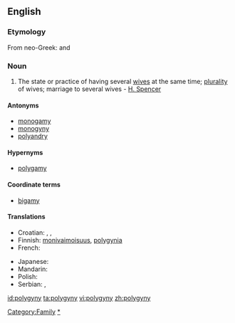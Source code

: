 ==English==

===Etymology===
From neo-Greek: {{term|πολύ|tr=poly||many}} and {{term|γυνή|tr=gyny||woman}}

===Noun===
{{en-noun|polygynies}}

# The state or practice of having several [[wife|wives]] at the same time; [[plurality]] of wives; marriage to several wives - [[w:Herbert Spencer|H. Spencer]]

====Antonyms====
* [[monogamy]]
* [[monogyny]]
* [[polyandry]]

====Hypernyms====
* [[polygamy]]

====Coordinate terms====
* [[bigamy]]

====Translations====
{{trans-top|plurality of wives at the same time}}
* Croatian: {{t-|hr|mnogoženstvo|n|alt=mnogožénstvo}}, {{t-|hr|višeženstvo|n|alt=višežènstvo}}, {{t-|hr|poliginija|f|alt=poligìnija}}
* Finnish: [[monivaimoisuus]], [[polygynia]]
* French: {{t|fr|polygynie|f}}
{{trans-mid}}
* Japanese: {{t|ja|一夫多妻|tr=ippu-tasai}}
* Mandarin: {{t|cmn|一夫多妻|tr=yī fū duō qī|sc=Hani}}
* Polish: {{t|pl|poligynia|f}}
* Serbian: {{t-|sr|mnogoženstvo|n}}, {{t-|sr|višeženstvo|n}}
{{trans-bottom}}

[[Category:Family]]
[[Category:Marriage|*]]

[[id:polygyny]]
[[ta:polygyny]]
[[vi:polygyny]]
[[zh:polygyny]]